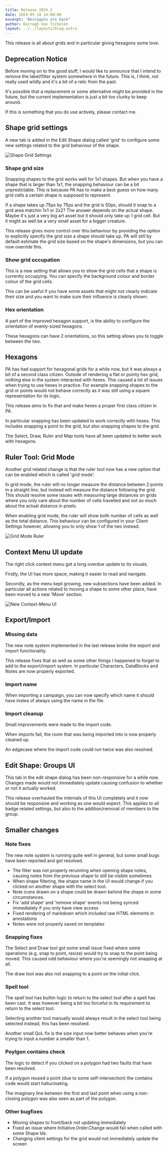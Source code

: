 ```yaml
---
title: Release 2024.2
date: 2024-05-18 14:00:00
excerpt: "Bestagons are back"
author: Darragh Van Tichelen
layout: ../../layouts/blog.astro
---
```


This release is all about grids and in particular giving hexagons some love.

## Deprecation Notice

Before moving on to the good stuff,
I would like to announce that I intend to remove the label/filter system somewhere in the future.
This is, _I think_, not really used wildly and it's a bit of a relic from the past.

It's possible that a replacement or some alternative might be provided in the future,
but the current implementation is just a bit too clunky to keep around.

If this is something that you do use actively, please contact me.

## Shape grid settings

A new tab is added in the Edit Shape dialog called 'grid' to configure some new settings related to the grid behaviour of the shape.

![Shape Grid Settings](./2024.2/grid-settings.png)

### Shape grid size

Snapping shapes to the grid works well for 1x1 shapes.
But when you have a shape that is larger than 1x1, the snapping behaviour can be a bit unpredictable.
This is because PA has to make a best guess on how many grid cells a certain shape is supposed to represent.

If a shape takes up 75px by 75px and the grid is 50px, should it snap to a grid area matchin 1x1 or 2x2?
The answer depends on the actual shape. Maybe it's just a very big art asset but it should only take up 1 grid cell.
But it might as well be a very small asset for a bigger creature.

This release gives more control over this behaviour by providing the option to explicitly specify the grid size a shape should take up.
PA will still by default estimate the grid size based on the shape's dimensions, but you can now override this.

### Show grid occupation

This is a new setting that allows you to show the grid cells that a shape is currently occupying.
You can specify the background colour and border colour of the grid cells.

This can be useful if you have some assets that might not clearly indicate their size and you want to make sure their influence is clearly shown.

### Hex orientation

A part of the improved hexagon support, is the ability to configure the orientation of evenly-sized hexagons.

These hexagons can have 2 orientations, so this setting allows you to toggle between the two.

## Hexagons

PA has had support for hexagonal grids for a while now, but it was always a bit of a second class citizen.
Outside of rendering a flat or pointy hex grid, nothing else in the system interacted with hexes.
This caused a lot of issues when trying to use hexes in practice.
For example snapping shapes to the grid or points would not behave correctly as it was still using a square representation for its logic.

This release aims to fix that and make hexes a proper first class citizen in PA.

In particular snapping has been updated to work correctly with hexes.
This includes snapping a point to the grid, but also snapping shapes to the grid.

The Select, Draw, Ruler and Map tools have all been updated to better work with hexagons.

## Ruler Tool: Grid Mode

Another grid related change is that the ruler tool now has a new option that can be enabled which is called 'grid mode'.

In grid mode, the ruler will no longer measure the distance between 2 points in a straight line, but instead will measure the distance following the grid.
This should resolve some issues with measuring large distances on grids where you only care about the number of cells travelled and
not so much about the actual distance in pixels.

When enabling grid mode, the ruler will show both number of cells as well as the total distance.
This behaviour can be configured in your Client Settings however, allowing you to only show 1 of the two instead.

![Grid Mode Ruler](./2024.2/ruler-gridmode.png)

## Context Menu UI update

The right click context menu got a long overdue update to its visuals.

Firstly, the UI has more space, making it easier to read and navigate.

Secondly, as the menu kept growing, new subsections have been added.
In particular all actions related to moving a shape to some other place,
have been moved to a new 'Move' section.

![New Context-Menu UI](./2024.2/context-menu.png)

## Export/Import

### Missing data

The new note system implemented in the last release broke the export and import functionality.

This release fixes that as well as some other things I happened to forget to add to the export/import system.
In particular Characters, DataBlocks and Notes are now properly exported.

### Import name

When importing a campaign, you can now specify which name it should have instea of always using the name in the file.

### Import cleanup

Small improvements were made to the import code.

When imports fail, the room that was being imported into is now properly cleaned up.

An edgecase where the import code could run twice was also resolved.

## Edit Shape: Groups UI

This tab in the edit shape dialog has been non-responsive for a while now.
Changes made would not immediately update causing confusion to whether or not it actually worked.

This release overhauled the internals of this UI completely and it now should be responsive and working as one would expect.
This applies to all badge related settings, but also to the addition/removal of members to the group.

## Smaller changes

### Note fixes

The new note system is running quite well in general, but some small bugs have been reported and got resolved.

- The filter was not properly rerunning when opening shape notes, causing notes from the previous shape to still be visible sometimes
- When shape filtering, the shape name in the UI would change if you clicked on another shape with the select tool.
- Note icons drawn on a shape could be drawn behind the shape in some circumstances.
- Fix 'add shape' and 'remove shape' events not being synced immediately if you only have view access
- Fixed rendering of markdown which included raw HTML elements in annotations
- Notes were not properly saved on templates

### Snapping fixes

The Select and Draw tool got some small issue fixed where some operations (e.g. snap to point, resize) would try to snap to the point being moved.
This caused odd behaviour where you're seemingly not snapping at all.

The draw tool was also not snapping to a point on the initial click.

### Spell tool

The spell tool has builtin logic to return to the select tool after a spell has been cast.
It was however being a bit too forceful in its requirement to return to the select tool.

Selecting another tool manually would always result in the select tool being selected instead, this has been resolved.

Another small QoL fix is the size input now better behaves when you're trying to input a number a smaller than 1.

### Poylgon contains check

The logic to detect if you clicked on a polygon had two faults that have been resolved.

If a polygon reused a point (due to some self-intersection) the contains code would start hallucinating.

The imaginary line between the first and last point when using a non-closing polygon was also seen as part of the polygon.

### Other bugfixes

- Moving shapes to front/back not updating immediately
- Fixed an issue where Initiative.Order.Change would fail when called with some Shape Ids.
- Changing client settings for the grid would not immediately update the screen
